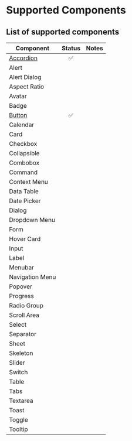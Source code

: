 # Supported Components

## List of supported components

| Component                               | Status | Notes |
| --------------------------------------- | :----: | :---- |
| [Accordion](/docs/components/accordion) |   ✅   |       |
| Alert                                   |        |       |
| Alert Dialog                            |        |       |
| Aspect Ratio                            |        |       |
| Avatar                                  |        |       |
| Badge                                   |        |       |
| [Button](/docs/components/button)       |   ✅   |       |
| Calendar                                |        |       |
| Card                                    |        |       |
| Checkbox                                |        |       |
| Collapsible                             |        |       |
| Combobox                                |        |       |
| Command                                 |        |       |
| Context Menu                            |        |       |
| Data Table                              |        |       |
| Date Picker                             |        |       |
| Dialog                                  |        |       |
| Dropdown Menu                           |        |       |
| Form                                    |        |       |
| Hover Card                              |        |       |
| Input                                   |        |       |
| Label                                   |        |       |
| Menubar                                 |        |       |
| Navigation Menu                         |        |       |
| Popover                                 |        |       |
| Progress                                |        |       |
| Radio Group                             |        |       |
| Scroll Area                             |        |       |
| Select                                  |        |       |
| Separator                               |        |       |
| Sheet                                   |        |       |
| Skeleton                                |        |       |
| Slider                                  |        |       |
| Switch                                  |        |       |
| Table                                   |        |       |
| Tabs                                    |        |       |
| Textarea                                |        |       |
| Toast                                   |        |       |
| Toggle                                  |        |       |
| Tooltip                                 |        |       |
